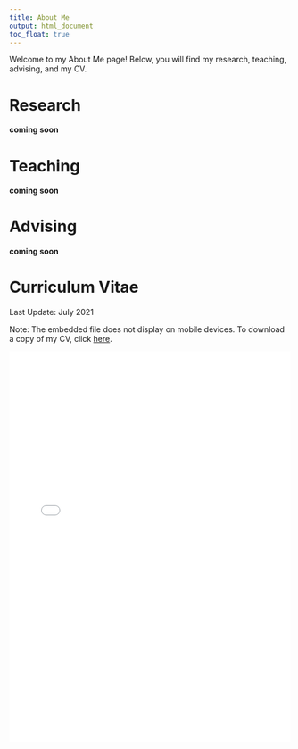 ```yaml
---
title: About Me
output: html_document
toc_float: true
---
```


Welcome to my About Me page! Below, you will find my research, teaching, advising, and my CV. 

# Research 

**coming soon**


# Teaching

**coming soon**


# Advising

**coming soon**


# Curriculum Vitae

Last Update: July 2021

Note: The embedded file does not display on mobile devices. To download a copy of my CV, click [here](https://github.com/RaoVNV/RaoVNV.github.io/raw/main/RaoVNV_CV.pdf).

<embed 
  src="/RaoVNV_CV.pdf" 
  type="application/pdf" 
  width="100%" 
  height="700px"
/>
